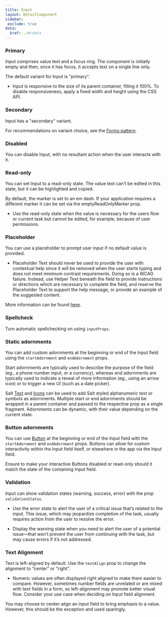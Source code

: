 ```yaml
---
title: Input
layout: DetailComponent
sidebar:
 exclude: true
data:
  $ref: ./#/data
---
```


<LivePreviewControls>
<LivePreview componentName="input" exampleName="Primary" >

### Primary

Input comprises value text and a focus ring. The component is initially empty and then, once it has focus, it accepts text on a single line only.

The default variant for Input is "primary".

- Input is responsive to the size of its parent container, filling it 100%. To disable responsiveness, apply a fixed width and height using the CSS API.

</LivePreview>
<LivePreview componentName="input" exampleName="Secondary" >

### Secondary

Input has a "secondary" variant.

For recommendations on variant choice, see the [Forms pattern](salt/patterns/forms).

</LivePreview>
<LivePreview componentName="input" exampleName="Disabled" >

### Disabled

You can disable Input, with no resultant action when the user interacts with it.

</LivePreview>
<LivePreview componentName="input" exampleName="Readonly" >

### Read-only

You can set Input to a read-only state. The value text can’t be edited in this state, but it can be highlighted and copied.

By default, the marker is set to an em dash. If your application requires a different marker it can be set via the emptyReadOnlyMarker prop.

- Use the read-only state when the value is necessary for the users flow or current task but cannot be edited, for example, because of user permissions.

</LivePreview>
<LivePreview componentName="input" exampleName="EmptyReadonlyMarker" >

### Placeholder

You can use a placeholder to prompt user input if no default value is provided.

- Placeholder Text should never be used to provide the user with contextual help since it will be removed when the user starts typing and does not meet minimum contrast requirements. Doing so is a WCAG failure. Instead, use Helper Text beneath the field to provide instructions or directions which are necessary to complete the field, and reserve the Placeholder Text to support the help message, or provide an example of the suggested content.

More information can be found [here](https://www.w3.org/WAI/tutorials/forms/instructions/).

</LivePreview>
<LivePreview componentName="input" exampleName="Spellcheck" >

### Spellcheck

Turn automatic spellchecking on using `inputProps`.

</LivePreview>
<LivePreview componentName="input" exampleName="StaticAdornments" >

### Static adornments

You can add custom adornments at the beginning or end of the Input field using the `startAdornment` and `endAdornment` props. 

Start adornments are typically used to describe the purpose of the field (eg., a phone number input, or a currency), whereas end adornments are typically used to indicate a reveal of more information (eg., using an arrow icon) or to trigger a new UI (such as a date picker). 

Salt [Text](/salt/components/text) and [Icons](/salt/foundations/iconography) can be used to add Salt styled alphanumeric text or symbols as adornments. Multiple start or end adornments should be wrapped in a parent container and passed to the respective prop as a single fragment. Adornments can be dynamic, with their value depending on the current state. 

</LivePreview>
<LivePreview componentName="input" exampleName="ButtonAdornments" >

### Button adornments

You can use [Button](/salt/components/button) at the beginning or end of the Input field with the `startAdornment` and `endAdornment` props. Buttons can allow for custom interactivity within the Input field itself, or elsewhere in the app via the Input field.

Ensure to make your interactive Buttons disabled or read-only should it match the state of the containing Input field.

</LivePreview>
<LivePreview componentName="input" exampleName="Validation" >

### Validation

Input can show validation states (warning, success, error) with the prop `validationStatus`.

- Use the error state to alert the user of a critical issue that’s related to the input. This issue, which may jeopardize completion of the task, usually requires action from the user to resolve the error.

- Display the warning state when you need to alert the user of a potential issue—that won’t prevent the user from continuing with the task, but may cause errors if it’s not addressed.

</LivePreview>
<LivePreview componentName="input" exampleName="TextAlignment" >

### Text Alignment

Text is left-aligned by default. Use the `textAlign` prop to change the alignment to “center” or “right”.

- Numeric values are often displayed right aligned to make them easier to compare. However, sometimes number fields are unrelated or are mixed with text fields in a form, so left-alignment may promote better visual flow. Consider your use case when deciding on Input field alignment.

You may choose to center-align an input field to bring emphasis to a value. However, this should be the exception and used sparingly.

</LivePreview>
</LivePreviewControls>
